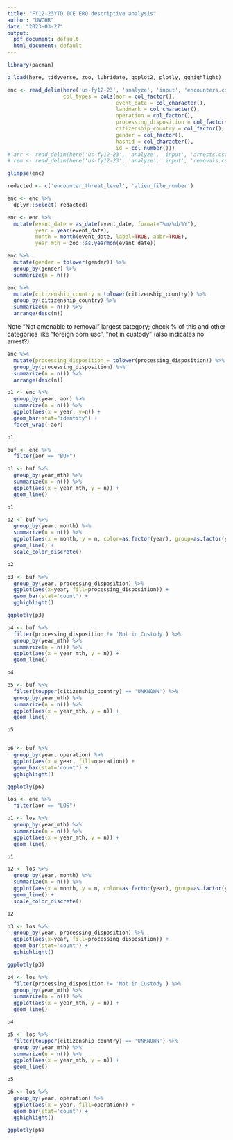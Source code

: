 ```yaml
---
title: "FY12-23YTD ICE ERO descriptive analysis"
author: "UWCHR"
date: "2023-03-27"
output:
  pdf_document: default
  html_document: default
---
```

 

```r

library(pacman)

p_load(here, tidyverse, zoo, lubridate, ggplot2, plotly, gghighlight)

enc <- read_delim(here('us-fy12-23', 'analyze', 'input', 'encounters.csv.gz'), delim='|',
                  col_types = cols(aor = col_factor(),
                                   event_date = col_character(),
                                   landmark = col_character(),
                                   operation = col_factor(),
                                   processing_disposition = col_factor(),
                                   citizenship_country = col_factor(),
                                   gender = col_factor(),
                                   hashid = col_character(),
                                   id = col_number())) 
# arr <- read_delim(here('us-fy12-23', 'analyze', 'input', 'arrests.csv.gz'), delim='|') 
# rem <- read_delim(here('us-fy12-23', 'analyze', 'input', 'removals.csv.gz'), delim='|') 

glimpse(enc)

redacted <- c('encounter_threat_level', 'alien_file_number')

enc <- enc %>% 
  dplyr::select(-redacted)

enc <- enc %>% 
  mutate(event_date = as_date(event_date, format="%m/%d/%Y"),
         year = year(event_date),
         month = month(event_date, label=TRUE, abbr=TRUE),
         year_mth = zoo::as.yearmon(event_date))

```

```r

enc %>%
  mutate(gender = tolower(gender)) %>% 
  group_by(gender) %>% 
  summarize(n = n())

```


```r

enc %>%
  mutate(citizenship_country = tolower(citizenship_country)) %>% 
  group_by(citizenship_country) %>% 
  summarize(n = n()) %>% 
  arrange(desc(n))

```

Note "Not amenable to removal" largest category; check % of this and other categories like "foreign born usc", "not in custody" (also indicates no arrest?)

```r

enc %>%
  mutate(processing_disposition = tolower(processing_disposition)) %>% 
  group_by(processing_disposition) %>% 
  summarize(n = n()) %>% 
  arrange(desc(n))

```

```r

p1 <- enc %>% 
  group_by(year, aor) %>% 
  summarize(n = n()) %>% 
  ggplot(aes(x = year, y=n)) +
  geom_bar(stat="identity") +
  facet_wrap(~aor)

p1

```

```r

buf <- enc %>% 
  filter(aor == "BUF")

p1 <- buf %>% 
  group_by(year_mth) %>% 
  summarize(n = n()) %>% 
  ggplot(aes(x = year_mth, y = n)) +
  geom_line()

p1

p2 <- buf %>% 
  group_by(year, month) %>% 
  summarize(n = n()) %>% 
  ggplot(aes(x = month, y = n, color=as.factor(year), group=as.factor(year))) +
  geom_line() +
  scale_color_discrete()

p2

p3 <- buf %>% 
  group_by(year, processing_disposition) %>% 
  ggplot(aes(x=year, fill=processing_disposition)) +
  geom_bar(stat='count') +
  gghighlight()

ggplotly(p3)

p4 <- buf %>% 
  filter(processing_disposition != 'Not in Custody') %>% 
  group_by(year_mth) %>% 
  summarize(n = n()) %>% 
  ggplot(aes(x = year_mth, y = n)) +
  geom_line()

p4

p5 <- buf %>% 
  filter(toupper(citizenship_country) == 'UNKNOWN') %>% 
  group_by(year_mth) %>% 
  summarize(n = n()) %>% 
  ggplot(aes(x = year_mth, y = n)) +
  geom_line()

p5


p6 <- buf %>% 
  group_by(year, operation) %>% 
  ggplot(aes(x = year, fill=operation)) +
  geom_bar(stat='count') + 
  gghighlight()

ggplotly(p6)
```

```r

los <- enc %>% 
  filter(aor == "LOS")

p1 <- los %>% 
  group_by(year_mth) %>% 
  summarize(n = n()) %>% 
  ggplot(aes(x = year_mth, y = n)) +
  geom_line()

p1

p2 <- los %>% 
  group_by(year, month) %>% 
  summarize(n = n()) %>% 
  ggplot(aes(x = month, y = n, color=as.factor(year), group=as.factor(year))) +
  geom_line() +
  scale_color_discrete()

p2

p3 <- los %>% 
  group_by(year, processing_disposition) %>% 
  ggplot(aes(x=year, fill=processing_disposition)) +
  geom_bar(stat='count') +
  gghighlight()

ggplotly(p3)

p4 <- los %>% 
  filter(processing_disposition != 'Not in Custody') %>% 
  group_by(year_mth) %>% 
  summarize(n = n()) %>% 
  ggplot(aes(x = year_mth, y = n)) +
  geom_line()

p4

p5 <- los %>% 
  filter(toupper(citizenship_country) == 'UNKNOWN') %>% 
  group_by(year_mth) %>% 
  summarize(n = n()) %>% 
  ggplot(aes(x = year_mth, y = n)) +
  geom_line()

p5

p6 <- los %>% 
  group_by(year, operation) %>% 
  ggplot(aes(x = year, fill=operation)) +
  geom_bar(stat='count') + 
  gghighlight()

ggplotly(p6)

```
